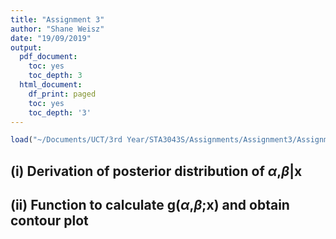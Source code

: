 ```yaml
---
title: "Assignment 3"
author: "Shane Weisz"
date: "19/09/2019"
output:
  pdf_document:
    toc: yes
    toc_depth: 3
  html_document:
    df_print: paged
    toc: yes
    toc_depth: '3'
---
```


```r
load("~/Documents/UCT/3rd Year/STA3043S/Assignments/Assignment3/Assignment3Data2019.RData")
```

## (i) Derivation of posterior distribution of $\alpha$,$\beta$|x

## (ii) Function to calculate g($\alpha$,$\beta$;x) and obtain contour plot